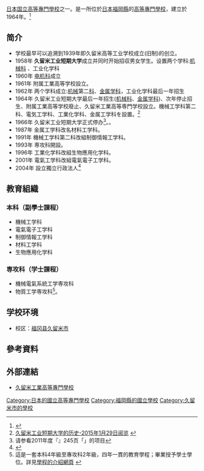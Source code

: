 {{Infobox School
| name           = 久留米工業高等專門學校
| other_name     = 
| logo           = 
| image          = 
| caption        = 
| motto          = 
| established    = 1964年
| type           = [[國立|國立]]
| legal_person   = {{tsl|ja|国立高等専門学校機構|國立高等專門學校機構}}
| free_label     = 學科
| free_text      = 機械工学科<br>電氣電子工学科<br>制御情報工学科<br>材料工学科<br>生物應用化学科
| free_label2    = 專攻科
| free_text2     = 生産情報系統工学専攻科<br>應用物質工学専攻科<br>建築学専攻科
| address        = {{JPN}}[[福岡縣|福岡縣]][[久留米市|久留米市]]小森野1-1-1
| location       =
| website        = [http://www.kurume-nct.ac.jp/ http://www.kurume-nct.ac.jp/]
}}

{{nihongo|'''久留米工業高等專門學校'''|久留米工業高等専門学校／くるめこうぎょうこうとうせんもんがっこう |3=National Institute of Technology, Kurume College}}[[日本|日本]][[日本国立大学法人|国立]][[高等專門學校|高等專門學校]]之一。是一所位於[[日本|日本]][[福岡縣|福岡縣]]的[[高等專門學校|高等專門學校]]，建立於1964年。<ref>{{cite web|url=http://liuxueku.people.nihaowang.com/people/detail.aspx?uid=56379|title=簡介|publisher=人民網留學網校庫-有明工业高等专門学校|deadurl=yes|archiveurl=https://archive.is/20161028115429/http://liuxueku.people.nihaowang.com/people/detail.aspx?uid=56379|archivedate=2016-10-28|accessdate=2016-10-28}}{{zh-cn}}</ref>
== 简介 ==
* 学校最早可以追溯到1939年即久留米高等工业学校成立(旧制)的创立。
* 1958年 '''久留米工业短期大学'''成立并同时开始招収男女学生。设置两个学科:[[机械工程|机械]][[科系|科]] 、工业化学科
* 1960年 [[電機工程學|电机]][[科系|科]]成立
* 1961年 附属工業高等学校設立。
* 1962年 两个学科成立:[[机械工程|机械]]第二[[科系|科]]、[[金属|金属]][[科系|学科]]，工业化学科最后一年招生
* 1964年 久留米工业短期大学最后一年招生([[机械工程|机械]][[科系|科]]、[[金属|金属]][[科系|学科]])、次年停止招生、附属工業高等学校廢止、久留米工業高等専門学校設立。機械工学科第二科、電気工学科、工業化学科、金属工学科を設置。<ref>[http://www.cc.kurume-nct.ac.jp/ON/president/enkaku.html 久留米工业短期大学的历史-2015年1月29日阅览] {{Wayback|url=http://www.cc.kurume-nct.ac.jp/ON/president/enkaku.html |date=20140809061535 }}{{ja}}</ref>
* 1966年 久留米工业短期大学正式停办<ref name="全国短期大学高等専门学校一覧2011">请参看2011年度『{{tsl|ja|全国短期大学高等専門学校一覧|全国短期大学高等専門学校一覧}}』245页「{{lang|ja|久留米工業短期大学}}」的项目{{ja}}</ref>。。
* 1987年 金属工学科改名材料工学科。
* 1991年 機械工学科第二科改組制御情報工学科。 
* 1993年 専攻科開設。
* 1996年 工業化学科改組生物應用化学科。
* 2001年 電氣工学科改組電氣電子工学科。
* 2004年 設立獨立行政法人<ref>{{cite web|url=http://www.cc.kurume-nct.ac.jp/ON/president/enkaku.html|title=沿革|publisher=National Institute of Technology, Kurume College|access-date=2016-10-28|archive-url=https://web.archive.org/web/20140809061535/http://www.cc.kurume-nct.ac.jp/ON/president/enkaku.html|archive-date=2014-08-09|dead-url=yes}}{{ja}}</ref>

==教育組織==
===本科（副學士課程）===
* 機械工学科
* 電氣電子工学科 
* 制御情報工学科 
* 材料工学科
* 生物應用化学科 
=== 専攻科（学士課程） ===
* 機械電氣系統工学専攻科
* 物質工学専攻科<ref>這是一套本科4年級至專攻科2年級，四年一貫的教育學程；畢業授予學士學位。詳見[http://www.kurume-nct.ac.jp/faculty 學程的介紹網頁] {{Wayback|url=http://www.kurume-nct.ac.jp/faculty |date=20201125002049 }}</ref>。
== 学校环境==
* 校区：[[福冈县|福冈县]][[久留米市|久留米市]]
==參考資料==
{{reflist}}
==外部連結==
*[http://www.kurume-nct.ac.jp/ 久留米工業高等專門學校] {{Wayback|url=http://www.kurume-nct.ac.jp/ |date=20210125183427 }}

{{高等專門學校}}
{{Authority control}}
{{coord|33|20|10.6|N|130|30|39.1|E|region:JP_type:edu|display=title}}
[[Category:日本的國立高等專門學校|Category:日本的國立高等專門學校]]
[[Category:福岡縣的國立學校|Category:福岡縣的國立學校]]
[[Category:久留米市的學校|Category:久留米市的學校]]